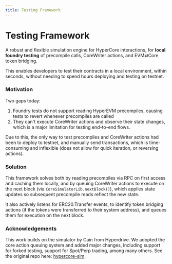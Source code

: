 ```yaml
---
title: Testing Framework
---
```

# Testing Framework

A robust and flexible simulation engine for HyperCore interactions, for **local foundry testing** of precompile calls, CoreWriter actions, and EVM⇄Core token bridging.

This enables developers to test their contracts in a local environment, within seconds, without needing to spend hours deploying and testing on testnet. 


### Motivation

Two gaps today: 

1. Foundry tests do not support reading HyperEVM precompiles, causing tests to revert whenever precompiles are called
2. They can't execute CoreWriter actions and observe their state changes, which is a major limitation for testing end-to-end flows. 

Due to this, the only way to test precompiles and CoreWriter actions had been to deploy to testnet, and manually send transactions, which is time-consuming and inflexible (does not allow for quick iteration, or reversing actions).

### Solution

This framework solves both by reading precompiles via RPC on first access and caching them locally, and by queuing CoreWriter actions to execute on the next block (via `CoreSimulatorLib.nextBlock()`), which applies state updates so subsequent precompile reads reflect the new state.

It also actively listens for ERC20.Transfer events, to identify token bridging actions (if the tokens were transferred to their system address), and queues them for execution on the next block.

### Acknowledgements

This work builds on the simulator by Cain from Hyperdrive. We adopted the core action queuing system and added major changes, including support for forked testing, support for Spot/Perp trading, among many others. See the original repo here: [hypercore-sim](https://github.com/ambitlabsxyz/hypercore/tree/main/packages/hypercore-sim).

